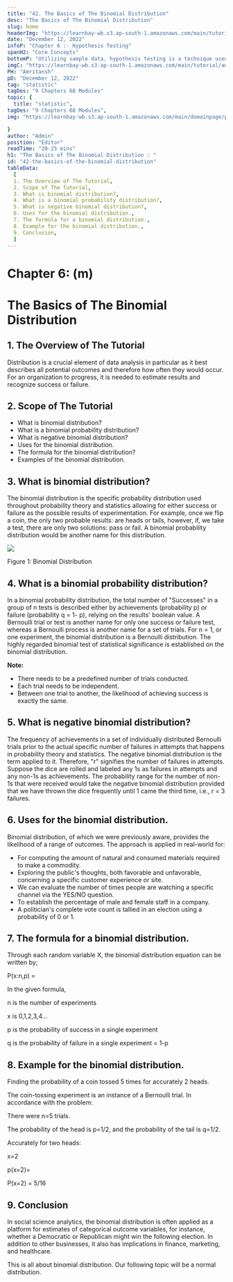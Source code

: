 ```yaml
---
title: "42. The Basics of The Binomial Distribution"
desc: "The Basics of The Binomial Distribution"
slug: home
headerImg: "https://learnbay-wb.s3.ap-south-1.amazonaws.com/main/tutorial/Statistics+Header.png"
date: "December 12, 2022"
infoP: "Chapter 6 :- Hypothesis Testing"
spanH2: "Core Concepts"
bottomP: "Utilizing sample data, hypothesis testing is a technique used to determine whether a hypothesis is acceptable. The test offers proof that, given the available facts, the hypothesis is feasible. A randomized sample of the population being studied is measured and examined by statistical analysts in order to test a hypothesis."
imgC: "https://learnbay-wb.s3.ap-south-1.amazonaws.com/main/tutorial/amritansh.png"
PH: "Amritansh"
pD: "December 12, 2022"
tag: "statistic"
tagDes: "9 Chapters 68 Modules"
topic: {
  title: "statistic",
tagDes: "9 Chapters 68 Modules",
img: "https://learnbay-wb.s3.ap-south-1.amazonaws.com/main/domainpage/pie-chart.png"

}
author: "Admin"
position: "Editor"
readTime: "20-25 mins"
h1: "The Basics of The Binomial Distribution : "
id: "42-the-basics-of-the-binomial-distribution"
tableData:
  [
  1. The Overview of The Tutorial, 
  2. Scope of The Tutorial,  
  3. What is binomial distribution?,  
  4. What is a binomial probability distribution?, 
  5. What is negative binomial distribution?, 
  6. Uses for the binomial distribution.,
  7. The formula for a binomial distribution.,
  8. Example for the binomial distribution.,
  9. Conclusion,
  ]
---
```


# **Chapter 6: (m)**


# **The Basics of The Binomial Distribution**


## 1. The Overview of The Tutorial

Distribution is a crucial element of data analysis in particular as it best describes all potential outcomes and therefore how often they would occur. For an organization to progress, it is needed to estimate results and recognize success or failure.


## 2. Scope of The Tutorial



* What is binomial distribution?
* What is a binomial probability distribution?
* What is negative binomial distribution?
* Uses for the binomial distribution.
* The formula for the binomial distribution?
* Examples of the binomial distribution.


## 3. What is binomial distribution?

The binomial distribution is the specific probability distribution used throughout probability theory and statistics allowing for either success or failure as the possible results of experimentation. For example, once we flip a coin, the only two probable results: are heads or tails, however, if, we take a test, there are only two solutions: pass or fail. A binomial probability distribution would be another name for this distribution.



<img src="https://learnbay-wb.s3.ap-south-1.amazonaws.com/main/tutorial/statistics/image+for+binomial+distribution.jpg"></img>



Figure 1: Binomial Distribution


## 4. What is a binomial probability distribution?

In a binomial probability distribution, the total number of "Successes" in a group of n tests is described either by achievements (probability p) or failure (probability q = 1- p), relying on the results' boolean value. A Bernoulli trial or test is another name for only one success or failure test, whereas a Bernoulli process is another name for a set of trials. For n = 1, or one experiment, the binomial distribution is a Bernoulli distribution. The highly regarded binomial test of statistical significance is established on the binomial distribution.


**Note:**



* There needs to be a predefined number of trials conducted.
* Each trial needs to be independent.
* Between one trial to another, the likelihood of achieving success is exactly the same.


## 5. What is negative binomial distribution?

The frequency of achievements in a set of individually distributed Bernoulli trials prior to the actual specific number of failures in attempts that happens in probability theory and statistics. The negative binomial distribution is the term applied to it. Therefore, "r" signifies the number of failures in attempts. Suppose the dice are rolled and labeled any 1s as failures in attempts and any non-1s as achievements. The probability range for the number of non-1s that were received would take the negative binomial distribution provided that we have thrown the dice frequently until 1 came the third time, i.e., r = 3 failures.


## 6. Uses for the binomial distribution.

Binomial distribution, of which we were previously aware, provides the likelihood of a range of outcomes. The approach is applied in real-world for:



* For computing the amount of natural and consumed materials required to make a commodity.
* Exploring the public's thoughts, both favorable and unfavorable, concerning a specific customer experience or site.
* We can evaluate the number of times people are watching a specific channel via the YES/NO question.
* To establish the percentage of male and female staff in a company.
* A politician's complete vote count is tallied in an election using a probability of 0 or 1.


## 7. The formula for a binomial distribution.

Through each random variable X, the binomial distribution equation can be written by;

P(x:n,p) = 


In the given formula,

n is the number of experiments

x is 0,1,2,3,4…

p is the probability of success in a single experiment

q is the probability of failure in a single experiment = 1-p


## 8. Example for the binomial distribution.

Finding the probability of a coin tossed 5 times for accurately 2 heads.

The coin-tossing experiment is an instance of a Bernoulli trial.  In accordance with the problem:

There were n=5 trials.

The probability of the head is p=1/2, and the probability of the tail is q=1/2.

Accurately for two heads:

x=2

p(x=2)=


P(x=2) = 5/16


## 9. Conclusion

In social science analytics, the binomial distribution is often applied as a platform for estimates of categorical outcome variables, for instance, whether a Democratic or Republican might win the following election. In addition to other businesses, it also has implications in finance, marketing, and healthcare.

This is all about binomial distribution. Our following topic will be a normal distribution.


